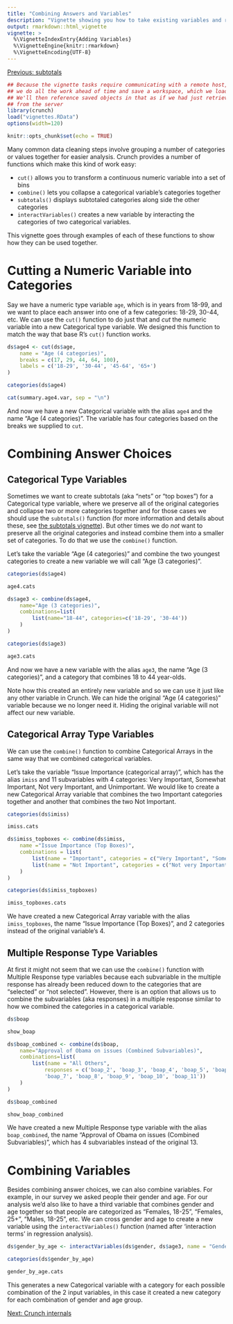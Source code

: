 ```yaml
---
title: "Combining Answers and Variables"
description: "Vignette showing you how to take existing variables and recombine their answers or other variables."
output: rmarkdown::html_vignette
vignette: >
  %\VignetteIndexEntry{Adding Variables}
  %\VignetteEngine{knitr::rmarkdown}
  %\VignetteEncoding{UTF-8}
---
```


[Previous: subtotals](subtotals.html)

```r
## Because the vignette tasks require communicating with a remote host,
## we do all the work ahead of time and save a workspace, which we load here.
## We'll then reference saved objects in that as if we had just retrieved them
## from the server
library(crunch)
load("vignettes.RData")
options(width=120)
```

```r
knitr::opts_chunk$set(echo = TRUE)
```

Many common data cleaning steps involve grouping a number of categories or values together for easier analysis. Crunch provides a number of functions which make this kind of work easy: 

- `cut()` allows you to transform a continuous numeric variable into a set of bins
- `combine()` lets you collapse a categorical variable's categories together
- `subtotals()` displays subtotaled categories along side the other categories
- `interactVariables()` creates a new variable by interacting the categories of two categorical variables.

This vignette goes through examples of each of these functions to show how they can be used together. 

# Cutting a Numeric Variable into Categories
Say we have a numeric type variable `age`, which is in years from 18-99, and we want to place each answer into one of a few categories: 18-29, 30-44, etc. We can use the `cut()` function to do just that and _cut_ the numeric variable into a new Categorical type variable. We designed this function to match the way that base R's `cut()` function works. 

```r
ds$age4 <- cut(ds$age, 
    name = "Age (4 categories)",
    breaks = c(17, 29, 44, 64, 100), 
    labels = c('18-29', '30-44', '45-64', '65+')
)
```
```r
categories(ds$age4)
```
```r
cat(summary.age4.var, sep = "\n")
```

And now we have a new Categorical variable with the alias `age4` and the name "Age (4 categories)". The variable has four categories based on the breaks we supplied to `cut`.

# Combining Answer Choices
## Categorical Type Variables
Sometimes we want to create subtotals (aka "nets" or "top boxes") for a Categorical type variable, where we preserve all of the original categories and collapse two or more categories together and for those cases we should use the `subtotals()` function (for more information and details about these, see [the subtotals vignette](subtotals.html)). But other times we do *not* want to preserve all the original categories and instead combine them into a smaller set of categories. To do that we use the `combine()` function.

Let's take the variable "Age (4 categories)" and combine the two youngest categories to create a new variable we will call "Age (3 categories)".

```r
categories(ds$age4)
```
```r
age4.cats
```
```r
ds$age3 <- combine(ds$age4, 
    name="Age (3 categories)", 
    combinations=list(
        list(name="18-44", categories=c('18-29', '30-44'))
    )
)
```
```r
categories(ds$age3)
```
```r
age3.cats
```
And now we have a new variable with the alias `age3`, the name "Age (3 categories)", and a category that combines 18 to 44 year-olds.

Note how this created an entirely new variable and so we can use it just like any other variable in Crunch. We can hide the original "Age (4 categories)" variable because we no longer need it. Hiding the original variable will not affect our new variable.

## Categorical Array Type Variables
We can use the `combine()` function to combine Categorical Arrays in the same way that we combined categorical variables.

Let's take the variable "Issue Importance (categorical array)", which has the alias `imiss` and 11 subvariables with 4 categories: Very Important, Somewhat Important, Not very Important, and Unimportant. We would like to create a new Categorical Array variable that combines the two Important categories together and another that combines the two Not Important.

```r
categories(ds$imiss)
```
```r
imiss.cats
```
```r
ds$imiss_topboxes <- combine(ds$imiss, 
    name ="Issue Importance (Top Boxes)", 
    combinations = list(
        list(name = "Important", categories = c("Very Important", "Somewhat Important")),
        list(name = "Not Important", categories = c("Not very Important", "Unimportant"))
    )
)
```
```r
categories(ds$imiss_topboxes)
```
```r
imiss_topboxes.cats
```
We have created a new Categorical Array variable with the alias `imiss_topboxes`, the name "Issue Importance (Top Boxes)", and 2 categories instead of the original variable's 4.


## Multiple Response Type Variables
At first it might not seem that we can use the `combine()` function with Multiple Response type variables because each subvariable in the multiple response has already been reduced down to the categories that are "selected" or "not selected". However, there is an option that allows us to combine the subvariables (aka responses) in a multiple response similar to how we combined the categories in a categorical variable.  

```r
ds$boap
```
```r
show_boap
```
```r
ds$boap_combined <- combine(ds$boap, 
    name="Approval of Obama on issues (Combined Subvariables)", 
    combinations=list(
        list(name = "All Others", 
            responses = c('boap_2', 'boap_3', 'boap_4', 'boap_5', 'boap_6',
            'boap_7', 'boap_8', 'boap_9', 'boap_10', 'boap_11'))
    )
)
```
```r
ds$boap_combined
```
```r
show_boap_combined
```

We have created a new Multiple Response type variable with the alias `boap_combined`, the name "Approval of Obama on issues (Combined Subvariables)", which has 4 subvariables instead of the original 13.

# Combining Variables
Besides combining answer choices, we can also combine variables. For example, in our survey we asked people their gender and age. For our analysis we'd also like to have a third variable that combines gender and age together so that people are categorized as "Females, 18-25", "Females, 25+", "Males, 18-25", etc. We can cross gender and age to create a new variable using the `interactVariables()` function (named after 'interaction terms' in regression analysis).

```r
ds$gender_by_age <- interactVariables(ds$gender, ds$age3, name = "Gender by Age")
```
```r
categories(ds$gender_by_age)
```
```r
gender_by_age.cats
```

This generates a new Categorical variable with a category for each possible combination of the 2 input variables, in this case it created a new category for each combination of gender and age group. 

[Next: Crunch internals](crunch-internals.html)
